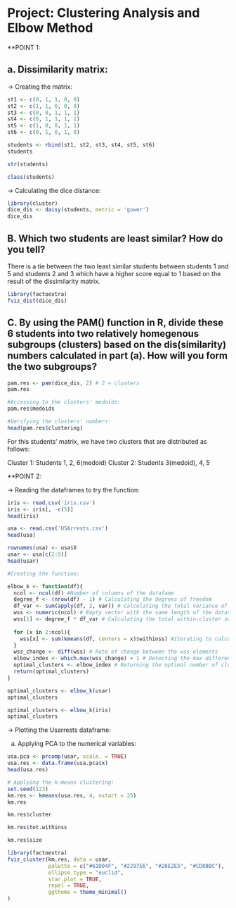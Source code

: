 # Project: Clustering Analysis and Elbow Method

**POINT 1:

## a. Dissimilarity matrix:

-> Creating the matrix:
```{r}
st1 <- c(0, 1, 1, 0, 0)
st2 <- c(1, 1, 0, 0, 0)
st3 <- c(0, 0, 1, 1, 1)
st4 <- c(0, 1, 1, 1, 1)
st5 <- c(1, 0, 0, 1, 1)
st6 <- c(0, 1, 0, 1, 0)
```

```{r}
students <- rbind(st1, st2, st3, st4, st5, st6)
students
```
```{r}
str(students)
```

```{r}
class(students)
```
-> Calculating the dice distance:
```{r}
library(cluster)
dice_dis <- daisy(students, metric = 'gower')
dice_dis
```

## B. Which two students are least similar? How do you tell?

There is a tie between the two least similar students between students 1 and 5 and students 2 and 3 which have a higher score equal to 1 based on the result of the dissimilarity matrix.

```{r}
library(factoextra)
fviz_dist(dice_dis)
```

## C. By using the PAM() function in R, divide these 6 students into two relatively homegenous subgroups (clusters) based on the dis(similarity) numbers calculated in part (a). How will you form the two subgroups?

```{r}
pam.res <- pam(dice_dis, 2) # 2 = clusters
pam.res
```

```{r}
#Accessing to the clusters' medoids:
pam.res$medoids
```

```{r}
#Verifying the clusters' numbers:
head(pam.res$clustering)
```
For this students' matrix, we have two clusters that are distributed as follows:

Cluster 1: Students 1, 2, 6(medoid)
Cluster 2: Students 3(medoid), 4, 5

**POINT 2:

-> Reading the dataframes to try the function:
```{r}
iris <- read.csv('iris.csv')
iris <- iris[, -c(5)]
head(iris)
```

```{r}
usa <- read.csv('USArrests.csv')
head(usa)
```

```{r}
rownames(usa) <- usa$X
usar <- usa[c(2:5)]
head(usar)
```



```{r}
#Creating the function:

elbow_k <- function(df){
  ncol <- ncol(df) #Number of columns of the datafame
  degree_f <- (nrow(df) - 1) # Calculating the degrees of freedom
  df_var <- sum(apply(df, 2, var)) # Calculating the total variance of the dataframe
  wss <- numeric(ncol) # Empty vector with the same length of the dataset columns to store the                            Within Sum Square (wss) result.
  wss[1] <- degree_f * df_var # Calculating the total within-cluster sum of squares (wss) and                                   store them in the first column of wss 
  
  for (x in 2:ncol){
    wss[x] <- sum(kmeans(df, centers = x)$withinss) #Iterating to calculate the wss for each                                                         cluster from 2 to the number of columns
  }
  wss_change <- diff(wss) # Rate of change between the wss elements
  elbow_index <- which.max(wss_change) + 1 # Detecting the max difference between the wss values                                              and adding one element
  optimal_clusters <- elbow_index # Returning the optimal number of clusters
  return(optimal_clusters)
}
```

```{r}
optimal_clusters <- elbow_k(usar)
optimal_clusters
```

```{r}
optimal_clusters <- elbow_k(iris)
optimal_clusters
```
-> Plotting the Usarrests dataframe:

a. Applying PCA to the numerical variables:
```{r}
usa.pca <- prcomp(usar, scale. = TRUE)
usa.res <- data.frame(usa.pca$x)
head(usa.res)
```

```{r}
# Applying the k-means clustering:
set.seed(123)
km.res <- kmeans(usa.res, 4, nstart = 25)
km.res
```


```{r}
km.res$cluster
```
```{r}
km.res$tot.withinss
```
```{r}
km.res$size
```

```{r}
library(factoextra)
fviz_cluster(km.res, data = usar,
             palette = c("#61D04F", "#2297E6", "#28E2E5", "#CD0BBC"),
             ellipse.type = "euclid",
             star.plot = TRUE,
             repel = TRUE,
             ggtheme = theme_minimal()
)
```



